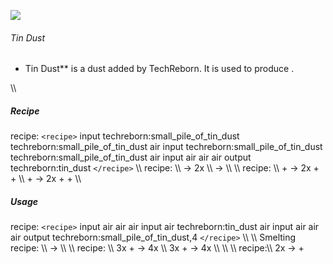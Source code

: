 ![](/mods/techreborn/tin_dust.png)

###### Tin Dust

- Tin Dust** is a dust added by TechReborn. It is used to
        produce <Mcitem id="techreborn:tin_ingot"/>.

\\\\

##### Recipe

<Mcitem id="minecraft:crafting_table"/> recipe:
`<recipe>` input techreborn:small_pile_of_tin_dust
techreborn:small_pile_of_tin_dust air input
techreborn:small_pile_of_tin_dust techreborn:small_pile_of_tin_dust air
input air air air output techreborn:tin_dust `</recipe>` \\\\
<Mcitem id="techreborn:grinder"/> recipe: \\\\
<Mcitem id="techreborn:tin_ore"/> -\>
2x<Mcitem id="techreborn:tin_dust"/> \\\\
<Mcitem id="techreborn:tin_ingot"/> -\>
<Mcitem id="techreborn:tin_dust"/> \\\\ \\\\
<Mcitem id="techreborn:industrial_grinder"/> recipe:
\\\\ <Mcitem id="techreborn:tin_ore"/> +
<Mcitem id="techreborn:water_cell"/> -\>
2x<Mcitem id="techreborn:tin_dust"/> +
<Mcitem id="techreborn:small_pile_of_iron_dust"/> +
<Mcitem id="techreborn:small_pile_of_zinc_dust"/>
\\\\ <Mcitem id="techreborn:tin_ore"/> +
<Mcitem id="techreborn:sodiumpersulfate_cell"/> -\>
2x<Mcitem id="techreborn:tin_dust"/> +
<Mcitem id="techreborn:small_pile_of_iron_dust"/> +
<Mcitem id="techreborn:zinc_dust"/> \\\\

##### Usage

<Mcitem id="minecraft:crafting_table"/> recipe:
`<recipe>` input air air air input air techreborn:tin_dust air
input air air air output techreborn:small_pile_of_tin_dust,4
`</recipe>` \\\\ \\\\ Smelting recipe: \\\\
<Mcitem id="techreborn:tin_dust"/> -\>
<Mcitem id="techreborn:tin_ingot"/> \\\\ \\\\
<Mcitem id="techreborn:alloy_smelter"/> recipe: \\\\
3x<Mcitem id="techreborn:copper_dust"/> +
<Mcitem id="techreborn:tin_dust"/> -\>
4x<Mcitem id="techreborn:bronze_ingot"/> \\\\
3x<Mcitem id="techreborn:copper_ingot"/> +
<Mcitem id="techreborn:tin_dust"/> -\>
4x<Mcitem id="techreborn:bronze_ingot"/> \\\\ \\\\
\\\\ <Mcitem id="techreborn:industrial_centrifuge"/>
recipe:\\\\ 2x<Mcitem id="techreborn:tin_dust"/> -\>
<Mcitem id="techreborn:small_pile_of_zinc_dust"/> +
<Mcitem id="techreborn:small_pile_of_iron_dust"/>
